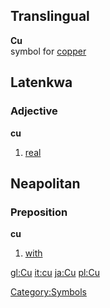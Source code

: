 ==Translingual==
'''Cu'''<br>{{chemistry}} symbol for [[copper]]
[[Category:Symbols]]

==Latenkwa==
===Adjective===
'''cu'''
#[[real]]

==Neapolitan==
===Preposition===
'''cu'''
#[[with]]

[[gl:Cu]]
[[it:cu]]
[[ja:Cu]]
[[pl:Cu]]